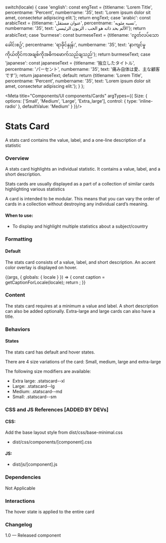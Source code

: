 
  switch(locale) {
    case 'english': const engText = {titlename: 'Lorem Title', percentname: 'Percent', numbername: '35', text: 'Lorem ipsum dolor sit amet, consectetur adipiscing elit.'}; return engText;
    case 'arabic': const arabicText = {titlename: 'عنوان مستقل', percentname: 'نسبه مئويه', numbername: '35', text: 'الألم بحد ذاته هو الحب ، الزبون الرئيسي'}; return arabicText;
    case 'burmese': const burmeseText = {titlename: 'လွတ်လပ်သောခေါင်းစဉ်', percentname: 'ရာခိုင်နှုန်း', numbername: '35', text: 'နာကျင်မှုကိုယ်တိုင်ကအချစ်ကိုအဓိကဖောက်သည်ချသည်'}; return burmeseText;
    case 'japanese': const japaneseText = {titlename: '独立したタイトル', percentname: 'パーセント', numbername: '35', text: '痛み自体は愛、主な顧客です'}; return japaneseText;
    default:
      return {titlename: 'Lorem Title', percentname: 'Percent', numbername: '35', text: 'Lorem ipsum dolor sit amet, consectetur adipiscing elit.'};
  }
};

<Meta 
  title="Components/UI components/Cards" 
  argTypes={{
    Size: {
      options: ['Small', 'Medium', 'Large', 'Extra_large'],
      control: { type: 'inline-radio' },
      defaultValue: 'Medium'
    }
  }}/>

# Stats Card
A stats card contains the value, label, and a one-line description of a statistic

### Overview
A stats card highlights an individual statistic. It contains a value, label, and a short description.

Stats cards are usually displayed as a part of a collection of similar cards highlighting various statistics

A card is intended to be modular. This means that you can vary the order of cards in a collection without destroying any individual card’s meaning.

#### When to use:
- To display and highlight multiple statistics about a subject/country

### Formatting
#### Default
The stats card consists of a value, label, and short description. An accent color overlay is displayed on hover.

<Canvas>
  <Story name="Stats Cards">
    {(args, { globals: { locale } }) => {
      const caption = getCaptionForLocale(locale);
      return <StatsCards title={caption.titlename} percent={caption.percentname} content={caption.text} number={caption.numbername} {...args}></StatsCards>;
    }}
  </Story>
</Canvas>

### Content
The stats card requires at a minimum a value and label. A short description can also be added optionally.
Extra-large and large cards can also have a title.

### Behaviors
#### States
The stats card has default and hover states. 

There are 4 size variations of the card: Small, medium, large and extra-large

The following size modifiers are available:

- Extra large: .statscard--xl
- Large: .statscard--lg
- Medium: .statscard--md 
- Small: .statscard--sm

### CSS and JS References [ADDED BY DEVs]

#### CSS:
Add the base layout style from dist/css/base-minimal.css
- dist/css/components/[component].css

#### JS:
- dist/js/[component].js

### Dependencies
Not Applicable

### Interactions
The hover state is applied to the entire card

### Changelog
1.0 — Released component
